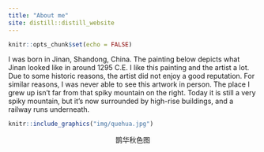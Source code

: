```yaml
---
title: "About me"
site: distill::distill_website
---
```


```r
knitr::opts_chunk$set(echo = FALSE)
```

I was born in Jinan, Shandong, China. The painting below depicts what Jinan looked like in around 1295 C.E. I like this painting and the artist a lot. Due to some historic reasons, the artist did not enjoy a good reputation. For similar reasons, I was never able to see this artwork in person. The place I grew up isn't far from that spiky mountain on the right. Today it is still a very spiky mountain, but it's now surrounded by high-rise buildings, and a railway runs underneath. 

```r
knitr::include_graphics("img/quehua.jpg")
```
<center>
鹊华秋色图
</center>